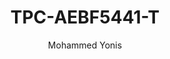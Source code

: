 ---
id: 7
slug: TPC-AEBF5441-T
title: "TPC-AEBF5441-T"
desc: "Thermal Network Explosion-proof Hybrid Bullet Camera"
img: "/src/assets/dahua/TPC-AEBF5441-T/TPC-AEBF5441-T_1_thumb.png"
images:
  - "/src/assets/dahua/TPC-AEBF5441-T/TPC-AEBF5441-T_1_thumb.png"
  - "/src/assets/dahua/TPC-AEBF5441-T/TPC-AEBF5441-T_2_thumb.png"
  
alt: "4MP PTZ Camera with 25x Optical Zoom"
author: "Mohammed Yonis"
reviewBody: "best service and support"
ratingValue: 5

features:
   - "Vanadium oxide uncooled focal plane detector."
   - "Supports up to 18 color palettes."
   - "4Megapixel progressive scan CMOS."
   - "High-precision non-contact temperature measurement."
   - "Explosion-proof certification: II 2G Ex db IIC T6 Gb/II 2D Ex tb IIIC T80 °C Db."
   
   
publishedTime: "2023-09-15"
modifiedTime: "2023-10-01"
---